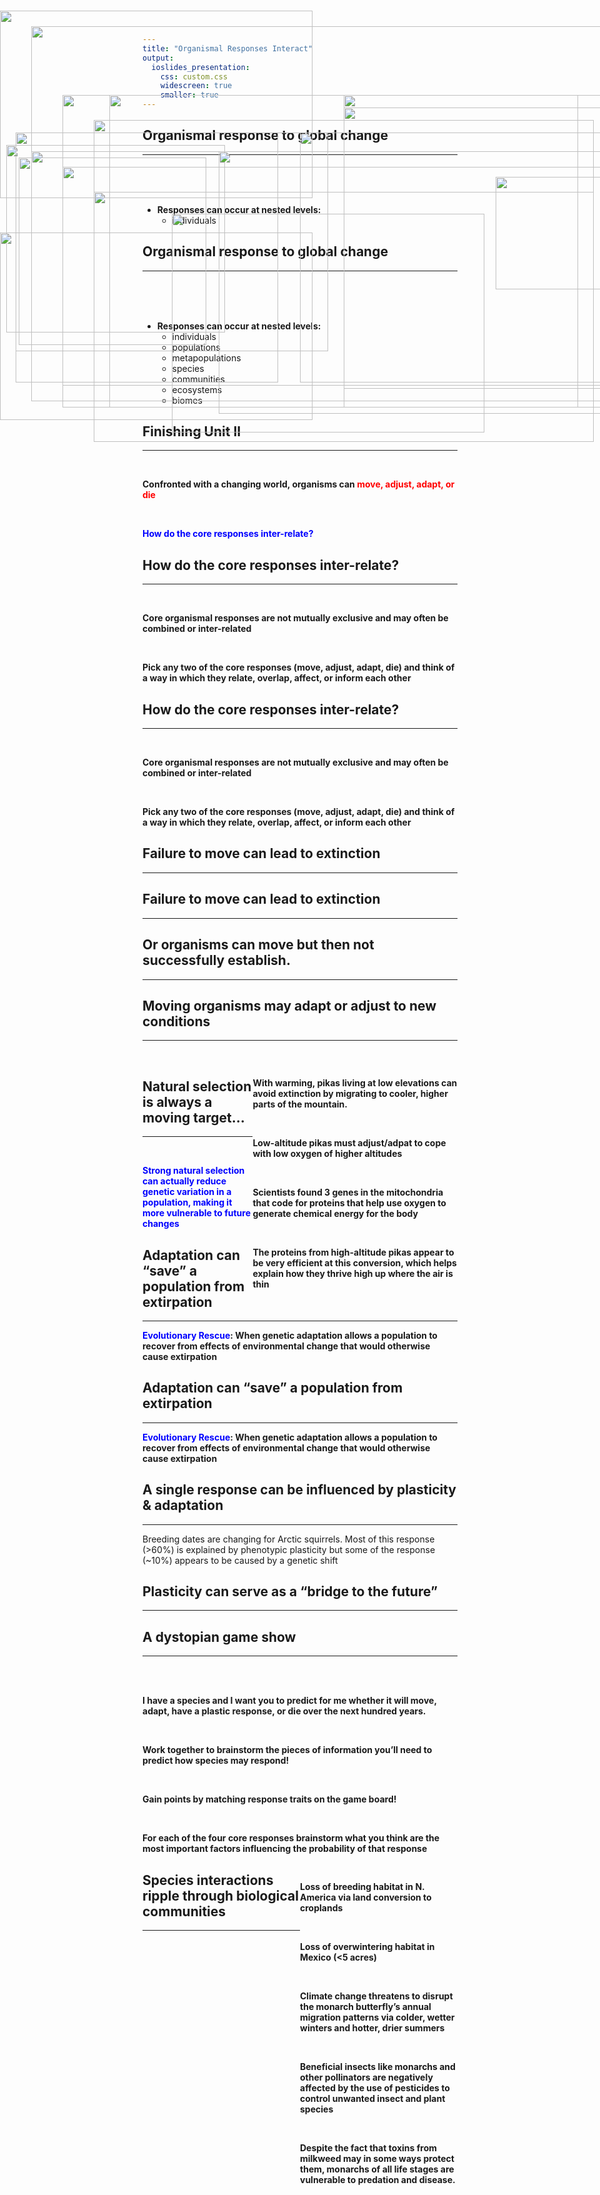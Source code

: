 ```yaml
---
title: "Organismal Responses Interact"
output: 
  ioslides_presentation:
    css: custom.css
    widescreen: true
    smaller: true
---
```


<!-- ## Course Roadmap -->
<!-- <hr> -->

<!-- <IMG STYLE="position:absolute; TOP:160px; LEFT:100px; WIDTH:900px; HEIGHT:500px" SRC="images/course.png"> -->

## Organismal response to global change
<hr>
<br/>
<br/>
<br/>

- **Responses can occur at nested levels:**
    + individuals

<IMG STYLE="position:absolute; TOP:291px; LEFT:793px; WIDTH:180px; HEIGHT:180px" SRC="images/birds.png">

## Organismal response to global change
<hr>
<br/>
<br/>
<br/>

- **Responses can occur at nested levels:**
    + individuals
    + populations
    + metapopulations
    + species
    + communities
    + ecosystems
    + biomes

<IMG STYLE="position:absolute; TOP:160px; LEFT:550px; WIDTH:500px; HEIGHT:500px" SRC="images/birds2.png"> 

## Finishing Unit II
<hr>
<br/>

**Confronted with a changing world, organisms can <span style="color:red">move, adjust, adapt, or die</span>**

<br/>

**<span style="color:blue">How do the core responses inter-relate?</span>**

<IMG STYLE="position:absolute; TOP:315px; LEFT:150px; WIDTH:800px; HEIGHT:400px" SRC="images/usgs.png">

## How do the core responses inter-relate?
<hr>
<br/>

**Core organismal responses are not mutually exclusive and may often be combined or inter-related**

<br/>

**Pick any two of the core responses (move, adjust, adapt, die) and think of a way in which they relate, overlap, affect, or inform each other**


<IMG STYLE="position:absolute; TOP:350px; LEFT:275px; WIDTH:500px; HEIGHT:350px" SRC="images/overlap.png">

## How do the core responses inter-relate?
<hr>
<br/>

**Core organismal responses are not mutually exclusive and may often be combined or inter-related**

<br/>

**Pick any two of the core responses (move, adjust, adapt, die) and think of a way in which they relate, overlap, affect, or inform each other**

<IMG STYLE="position:absolute; TOP:350px; LEFT:275px; WIDTH:500px; HEIGHT:350px" SRC="images/movedie.png">

## Failure to move can lead to extinction
<hr>

<IMG STYLE="position:absolute; TOP:160px; LEFT:100px; WIDTH:900px; HEIGHT:500px" SRC="images/trees.jpg">

## Failure to move can lead to extinction
<hr>

<IMG STYLE="position:absolute; TOP:200px; LEFT:150px; WIDTH:800px; HEIGHT:450px" SRC="images/birdmove.png">

## Or organisms can move but then not successfully establish.
<hr>

<IMG STYLE="position:absolute; TOP:220px; LEFT:25px; WIDTH:500px; HEIGHT:350px" SRC="images/koala.jpg">

<IMG STYLE="position:absolute; TOP:180px; LEFT:550px; WIDTH:500px; HEIGHT:450px" SRC="images/polar.jpg">

## Moving organisms may adapt or adjust to new conditions
<hr>
<br/>

<IMG STYLE="position:absolute; TOP:240px; LEFT:10px; WIDTH:350px; HEIGHT:300px" SRC="images/pika.jpg">

<div style="float: right; width: 65%;">

**With warming, pikas living at low elevations can avoid extinction by migrating to cooler, higher parts of the mountain. **

<br/>

**Low-altitude pikas must adjust/adpat to cope with low oxygen of higher altitudes**

<br/>

**Scientists found 3 genes in the mitochondria that code for proteins that help use oxygen to generate chemical energy for the body**

<br/>

**The proteins from high-altitude pikas appear to be very efficient at this conversion, which helps explain how they thrive high up where the air is thin**

</div>

<!-- <IMG STYLE="position:absolute; TOP:350px; LEFT:700px; WIDTH:400px; HEIGHT:400px" SRC="images/moveadapt.png"> -->

## Natural selection is always a moving target...
<hr>
<br/>

**<span style="color:blue">Strong natural selection can actually reduce genetic variation in a population, making it more vulnerable to future changes</span>**

<!-- <IMG STYLE="position:absolute; TOP:160px; LEFT:700px; WIDTH:400px; HEIGHT:400px" SRC="images/adaptdie.png"> -->

<IMG STYLE="position:absolute; TOP:275px; LEFT:100px; WIDTH:900px; HEIGHT:350px" SRC="images/natsel.png">

## Adaptation can “save” a population from extirpation
<hr>

**<span style="color:blue">Evolutionary Rescue</span>: When genetic adaptation allows a population to recover from effects of environmental change that would otherwise cause extirpation**

<!-- <IMG STYLE="position:absolute; TOP:160px; LEFT:700px; WIDTH:400px; HEIGHT:400px" SRC="images/adaptdie.png"> -->

<IMG STYLE="position:absolute; TOP:220px; LEFT:25px; WIDTH:420px; HEIGHT:400px" SRC="images/rabbit3.png">

<IMG STYLE="position:absolute; TOP:220px; LEFT:480px; WIDTH:600px; HEIGHT:400px" SRC="images/rabbits.jpg">

## Adaptation can “save” a population from extirpation
<hr>

**<span style="color:blue">Evolutionary Rescue</span>: When genetic adaptation allows a population to recover from effects of environmental change that would otherwise cause extirpation**


<IMG STYLE="position:absolute; TOP:250px; LEFT:50px; WIDTH:1000px; HEIGHT:400px" SRC="images/rabbits2.jpeg">

## A single response can be influenced by plasticity & adaptation
<hr>

Breeding dates are changing for Arctic squirrels. Most of this response (>60%) is explained by phenotypic plasticity but some of the response (~10%) appears to be caused by a genetic shift 

<!-- <IMG STYLE="position:absolute; TOP:160px; LEFT:700px; WIDTH:400px; HEIGHT:400px" SRC="images/adaptadjust.png"> -->

<IMG STYLE="position:absolute; TOP:260px; LEFT:30px; WIDTH:300px; HEIGHT:300px" SRC="images/artic.jpg">

<IMG STYLE="position:absolute; TOP:250px; LEFT:350px; WIDTH:640px; HEIGHT:420px" SRC="images/artic2.png">

## Plasticity can serve as a “bridge to the future”
<hr>

<!-- <IMG STYLE="position:absolute; TOP:160px; LEFT:700px; WIDTH:400px; HEIGHT:400px" SRC="images/adaptadjust.png"> -->

<IMG STYLE="position:absolute; TOP:160px; LEFT:100px; WIDTH:900px; HEIGHT:500px" SRC="images/plasticity.png">

## A dystopian game show
<hr>
<br/>
<br/>

**I have a species and I want you to predict for me whether it will move, adapt, have a plastic response, or die over the next hundred years. **

<br/>

**Work together to brainstorm the pieces of information you’ll need to predict how species may respond!**

<br/>

**Gain points by matching response traits on the game board!**

<br/>

**For each of the four core responses brainstorm what you think are the most important factors influencing the probability of that response**

## 

<IMG STYLE="position:absolute; TOP:50px; LEFT:50px; WIDTH:1000px; HEIGHT:600px" SRC="images/board.png">

##

<IMG STYLE="position:absolute; TOP:25px; LEFT:0px; WIDTH:500px; HEIGHT:300px" SRC="images/monarch2.jpg">

<IMG STYLE="position:absolute; TOP:380px; LEFT:0px; WIDTH:500px; HEIGHT:300px" SRC="images/monarch.jpg">

<div style="float: right; width: 50%;">

**Loss of breeding habitat in N. America via land conversion to croplands**

<br/>

**Loss of overwintering habitat in Mexico (<5 acres)**

<br/>

**Climate change threatens to disrupt the monarch butterfly’s annual migration patterns via colder, wetter winters and hotter, drier summers**

<br/>

**Beneficial insects like monarchs and other pollinators are negatively affected by the use of pesticides to control unwanted insect and plant species**

<br/>

**Despite the fact that toxins from milkweed may in some ways protect them, monarchs of all life stages are vulnerable to predation and disease.**

</div>


## 

<IMG STYLE="position:absolute; TOP:50px; LEFT:50px; WIDTH:1000px; HEIGHT:600px" SRC="images/board2.png">

## Species interactions ripple through biological communities
<hr>

<IMG STYLE="position:absolute; TOP:160px; LEFT:175px; WIDTH:750px; HEIGHT:500px" SRC="images/interaction2.jpg">